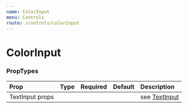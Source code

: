 ```yaml
---
name: ColorInput
menu: Controls
route: /controls/colorInput
---
```



# ColorInput

<Playground>
    <ColorInput defaultValue="#663399" size={Size.SMALL} mr={6} />
    <ColorInput defaultValue="#663399" size={Size.MEDIUM} mr={6} />
    <ColorInput defaultValue="#663399" size={Size.LARGE} />
</Playground>


### PropTypes

| Prop | Type | Required | Default | Description |
|:-----|:-----|:---------|:--------|:------------|
| TextInput props | | | | see [TextInput](/components/textInput) |
